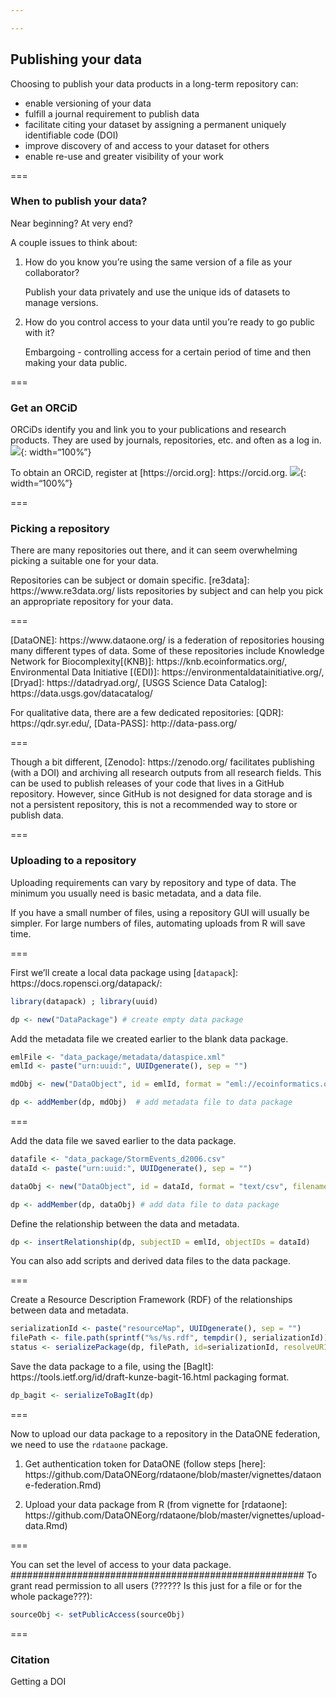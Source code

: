 ```yaml
---

---
```


## Publishing your data

Choosing to publish your data products in a long-term repository can:

   - enable versioning of your data
   - fulfill a journal requirement to publish data
   - facilitate citing your dataset by assigning a permanent uniquely identifiable code (DOI)
   - improve discovery of and access to your dataset for others
   - enable re-use and greater visibility of your work

===

### When to publish your data?

Near beginning?  At very end?  

A couple issues to think about: 

1) How do you know you're using the same version of a file as your collaborator?

   Publish your data privately and use the unique ids of datasets to manage versions.

2) How do you control access to your data until you're ready to go public with it?

   Embargoing - controlling access for a certain period of time and then making your data public.

===

### Get an ORCiD 
 
ORCiDs identify you and link you to your publications and research products.  They are used by journals, repositories, etc. and often as a log in.  
![]({{ site.baseurl }}/images/Sign_In_snap.PNG){: width="100%"} 

To obtain an ORCiD, register at [https://orcid.org]: https://orcid.org.
![]({{ site.baseurl }}/images/orcid_snap.PNG){: width="100%"} 

===

### Picking a repository 

There are many repositories out there, and it can seem overwhelming picking a suitable one for your data. 

Repositories can be subject or domain specific.  [re3data]: https://www.re3data.org/ lists repositories by subject and can help you pick an appropriate repository for your data.  

===

[DataONE]: https://www.dataone.org/ is a federation of repositories housing many different types of data.  Some of these repositories include Knowledge Network for Biocomplexity[(KNB)]: https://knb.ecoinformatics.org/, Environmental Data Initiative [(EDI)]: https://environmentaldatainitiative.org/, [Dryad]: https://datadryad.org/, [USGS Science Data Catalog]: https://data.usgs.gov/datacatalog/

For qualitative data, there are a few dedicated repositories: [QDR]: https://qdr.syr.edu/, [Data-PASS]: http://data-pass.org/

===

Though a bit different, [Zenodo]: https://zenodo.org/ facilitates publishing (with a DOI) and archiving all research outputs from all research fields.  This can be used to publish releases of your code that lives in a GitHub repository.  However, since GitHub is not designed for data storage and is not a persistent repository, this is not a recommended way to store or publish data.  

===

### Uploading to a repository

Uploading requirements can vary by repository and type of data.  The minimum you usually need is basic metadata, and a data file.  

If you have a small number of files, using a repository GUI will usually be simpler.  For large numbers of files, automating uploads from R will save time.  

===

First we'll create a local data package using [`datapack`]: https://docs.ropensci.org/datapack/:

```r
library(datapack) ; library(uuid)

dp <- new("DataPackage") # create empty data package
```

Add the metadata file we created earlier to the blank data package.
```r
emlFile <- "data_package/metadata/dataspice.xml"
emlId <- paste("urn:uuid:", UUIDgenerate(), sep = "")

mdObj <- new("DataObject", id = emlId, format = "eml://ecoinformatics.org/eml-2.1.1", file = emlFile)

dp <- addMember(dp, mdObj)  # add metadata file to data package
```

===

Add the data file we saved earlier to the data package.
```r
datafile <- "data_package/StormEvents_d2006.csv"
dataId <- paste("urn:uuid:", UUIDgenerate(), sep = "")

dataObj <- new("DataObject", id = dataId, format = "text/csv", filename = datafile) 

dp <- addMember(dp, dataObj) # add data file to data package
```

Define the relationship between the data and metadata. 
```r
dp <- insertRelationship(dp, subjectID = emlId, objectIDs = dataId)
```

You can also add scripts and derived data files to the data package.  

===

Create a Resource Description Framework (RDF) of the relationships between data and metadata.
```r
serializationId <- paste("resourceMap", UUIDgenerate(), sep = "")
filePath <- file.path(sprintf("%s/%s.rdf", tempdir(), serializationId))
status <- serializePackage(dp, filePath, id=serializationId, resolveURI = "")
```

Save the data package to a file, using the [BagIt]: https://tools.ietf.org/id/draft-kunze-bagit-16.html packaging format.  
```r
dp_bagit <- serializeToBagIt(dp) 
```

===

Now to upload our data package to a repository in the DataONE federation, we need to use the `rdataone` package.  

1) Get authentication token for DataONE (follow steps [here]: https://github.com/DataONEorg/rdataone/blob/master/vignettes/dataone-federation.Rmd)

2) Upload your data package from R (from vignette for [rdataone]: https://github.com/DataONEorg/rdataone/blob/master/vignettes/upload-data.Rmd)

===

You can set the level of access to your data package.  
##################################################### To grant read permission to all users (?????? Is this just for a file or for the whole package???):
```r
sourceObj <- setPublicAccess(sourceObj)
```

<!-- To make your data package private:  -->
<!-- ```{r} -->
<!-- sourceObj <- setPrivateAccess(sourceObj) -->
<!-- ``` -->


===

### Citation

Getting a DOI








